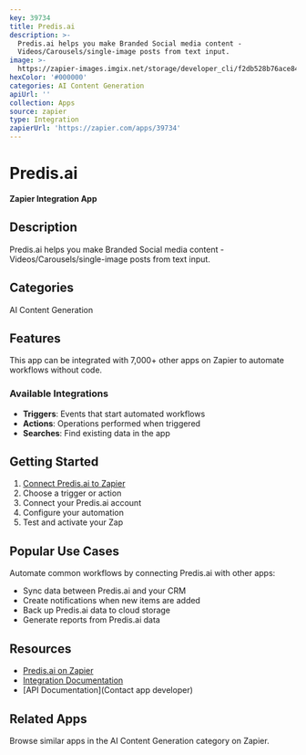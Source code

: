 ```yaml
---
key: 39734
title: Predis.ai
description: >-
  Predis.ai helps you make Branded Social media content -
  Videos/Carousels/single-image posts from text input.
image: >-
  https://zapier-images.imgix.net/storage/developer_cli/f2db528b76ace84ad6262f26d9b37cf7.png?auto=format%2Ccompress&ixlib=python-3.0.0&q=50
hexColor: '#000000'
categories: AI Content Generation
apiUrl: ''
collection: Apps
source: zapier
type: Integration
zapierUrl: 'https://zapier.com/apps/39734'
---
```

# Predis.ai

**Zapier Integration App**

## Description

Predis.ai helps you make Branded Social media content - Videos/Carousels/single-image posts from text input.

## Categories

AI Content Generation

## Features

This app can be integrated with 7,000+ other apps on Zapier to automate workflows without code.

### Available Integrations

- **Triggers**: Events that start automated workflows
- **Actions**: Operations performed when triggered
- **Searches**: Find existing data in the app

## Getting Started

1. [Connect Predis.ai to Zapier](https://zapier.com/apps/39734)
2. Choose a trigger or action
3. Connect your Predis.ai account
4. Configure your automation
5. Test and activate your Zap

## Popular Use Cases

Automate common workflows by connecting Predis.ai with other apps:

- Sync data between Predis.ai and your CRM
- Create notifications when new items are added
- Back up Predis.ai data to cloud storage
- Generate reports from Predis.ai data

## Resources

- [Predis.ai on Zapier](https://zapier.com/apps/39734)
- [Integration Documentation](https://zapier.com/apps/39734/integrations)
- [API Documentation](Contact app developer)

## Related Apps

Browse similar apps in the AI Content Generation category on Zapier.
